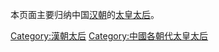 本页面主要归纳中国[[汉朝|汉朝]]的[[太皇太后|太皇太后]]。

[[Category:漢朝太后|Category:漢朝太后]]
[[Category:中國各朝代太皇太后|Category:中國各朝代太皇太后]]